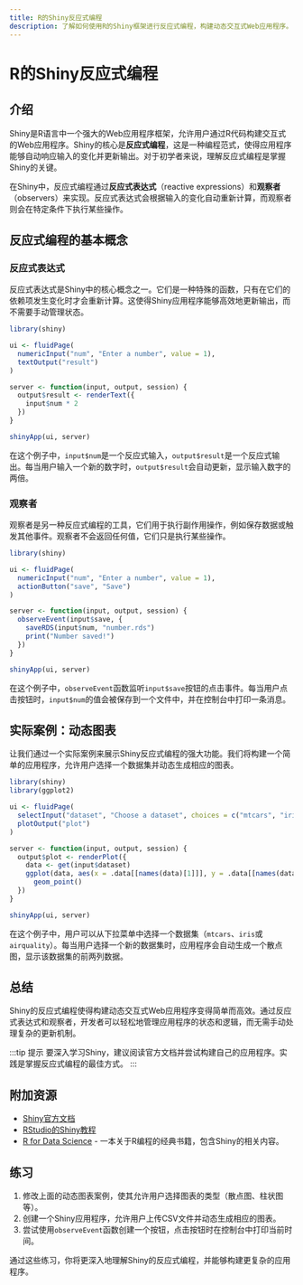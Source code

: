 ```yaml
---
title: R的Shiny反应式编程
description: 了解如何使用R的Shiny框架进行反应式编程，构建动态交互式Web应用程序。
---
```


# R的Shiny反应式编程

## 介绍

Shiny是R语言中一个强大的Web应用程序框架，允许用户通过R代码构建交互式的Web应用程序。Shiny的核心是**反应式编程**，这是一种编程范式，使得应用程序能够自动响应输入的变化并更新输出。对于初学者来说，理解反应式编程是掌握Shiny的关键。

在Shiny中，反应式编程通过**反应式表达式**（reactive expressions）和**观察者**（observers）来实现。反应式表达式会根据输入的变化自动重新计算，而观察者则会在特定条件下执行某些操作。

## 反应式编程的基本概念

### 反应式表达式

反应式表达式是Shiny中的核心概念之一。它们是一种特殊的函数，只有在它们的依赖项发生变化时才会重新计算。这使得Shiny应用程序能够高效地更新输出，而不需要手动管理状态。

```r
library(shiny)

ui <- fluidPage(
  numericInput("num", "Enter a number", value = 1),
  textOutput("result")
)

server <- function(input, output, session) {
  output$result <- renderText({
    input$num * 2
  })
}

shinyApp(ui, server)
```

在这个例子中，`input$num`是一个反应式输入，`output$result`是一个反应式输出。每当用户输入一个新的数字时，`output$result`会自动更新，显示输入数字的两倍。

### 观察者

观察者是另一种反应式编程的工具，它们用于执行副作用操作，例如保存数据或触发其他事件。观察者不会返回任何值，它们只是执行某些操作。

```r
library(shiny)

ui <- fluidPage(
  numericInput("num", "Enter a number", value = 1),
  actionButton("save", "Save")
)

server <- function(input, output, session) {
  observeEvent(input$save, {
    saveRDS(input$num, "number.rds")
    print("Number saved!")
  })
}

shinyApp(ui, server)
```

在这个例子中，`observeEvent`函数监听`input$save`按钮的点击事件。每当用户点击按钮时，`input$num`的值会被保存到一个文件中，并在控制台中打印一条消息。

## 实际案例：动态图表

让我们通过一个实际案例来展示Shiny反应式编程的强大功能。我们将构建一个简单的应用程序，允许用户选择一个数据集并动态生成相应的图表。

```r
library(shiny)
library(ggplot2)

ui <- fluidPage(
  selectInput("dataset", "Choose a dataset", choices = c("mtcars", "iris", "airquality")),
  plotOutput("plot")
)

server <- function(input, output, session) {
  output$plot <- renderPlot({
    data <- get(input$dataset)
    ggplot(data, aes(x = .data[[names(data)[1]]], y = .data[[names(data)[2]]])) +
      geom_point()
  })
}

shinyApp(ui, server)
```

在这个例子中，用户可以从下拉菜单中选择一个数据集（`mtcars`、`iris`或`airquality`）。每当用户选择一个新的数据集时，应用程序会自动生成一个散点图，显示该数据集的前两列数据。

## 总结

Shiny的反应式编程使得构建动态交互式Web应用程序变得简单而高效。通过反应式表达式和观察者，开发者可以轻松地管理应用程序的状态和逻辑，而无需手动处理复杂的更新机制。

:::tip 提示
要深入学习Shiny，建议阅读官方文档并尝试构建自己的应用程序。实践是掌握反应式编程的最佳方式。
:::

## 附加资源

- [Shiny官方文档](https://shiny.rstudio.com/)
- [RStudio的Shiny教程](https://shiny.rstudio.com/tutorial/)
- [R for Data Science](https://r4ds.had.co.nz/) - 一本关于R编程的经典书籍，包含Shiny的相关内容。

## 练习

1. 修改上面的动态图表案例，使其允许用户选择图表的类型（散点图、柱状图等）。
2. 创建一个Shiny应用程序，允许用户上传CSV文件并动态生成相应的图表。
3. 尝试使用`observeEvent`函数创建一个按钮，点击按钮时在控制台中打印当前时间。

通过这些练习，你将更深入地理解Shiny的反应式编程，并能够构建更复杂的应用程序。